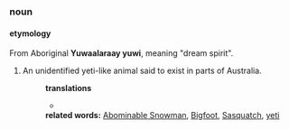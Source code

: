 ===noun===
====etymology====
From Aboriginal '''Yuwaalaraay yuwi''', meaning "dream spirit".

#An unidentified yeti-like animal said to exist in parts of Australia.
#:'''translations'''
#:*
#:'''related words:''' [[Abominable Snowman]], [[Bigfoot]], [[Sasquatch]], [[yeti]]